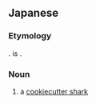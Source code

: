 ==Japanese==
{{DEFAULTSORT:たるまざめ'}}
{{wikipedia|lang=ja|ダルマザメ}}
{{ja-kanjitab|だる|ま|さめ|k3=ざめ|r=y|yomi=irr}}

===Etymology===
{{com|ja|達磨|鮫|tr1=daruma|t1=[[dharma]]|tr2=same|t2=[[shark]]|sort=たるまざめ'}}. {{m|ja|達磨}} is {{ateji|sort=たるまざめ'}}.

===Noun===
{{ja-noun|だるまざめ|ダルマザメ}}

# a [[cookiecutter shark]]

{{C|ja|Sharks}}